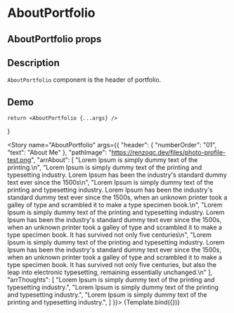 

<Meta title="AboutPortfolio" component={AboutPortfolio} />

# AboutPortfolio

## AboutPortfolio props
<ArgsTable of={AboutPortfolio} />

## Description

`AboutPortfolio` component is the header of portfolio.

## Demo

    return <AboutPortfolio {...args} />
}

<Story name="AboutPortfolio" args={{
    "header": {
        "numberOrder": "01",
        "text": "About Me"
    },
    "pathImage": "https://renzoqc.dev/files/photo-profile-test.png",
    "arrAbout": [
        "Lorem Ipsum is simply dummy text of the printing.\n",
        "Lorem Ipsum is simply dummy text of the printing and typesetting industry. Lorem Ipsum has been the industry's standard dummy text ever since the 1500s\n",
        "Lorem Ipsum is simply dummy text of the printing and typesetting industry. Lorem Ipsum has been the industry's standard dummy text ever since the 1500s, when an unknown printer took a galley of type and scrambled it to make a type specimen book.\n",
        "Lorem Ipsum is simply dummy text of the printing and typesetting industry. Lorem Ipsum has been the industry's standard dummy text ever since the 1500s, when an unknown printer took a galley of type and scrambled it to make a type specimen book. It has survived not only five centuries\n",
        "Lorem Ipsum is simply dummy text of the printing and typesetting industry. Lorem Ipsum has been the industry's standard dummy text ever since the 1500s, when an unknown printer took a galley of type and scrambled it to make a type specimen book. It has survived not only five centuries, but also the leap into electronic typesetting, remaining essentially unchanged.\n"
    ],
    "arrThoughts": [
        "Lorem Ipsum is simply dummy text of the printing and typesetting industry.",
        "Lorem Ipsum is simply dummy text of the printing and typesetting industry.",
        "Lorem Ipsum is simply dummy text of the printing and typesetting industry.",
    ]
}}>
{Template.bind({})}
</Story>

